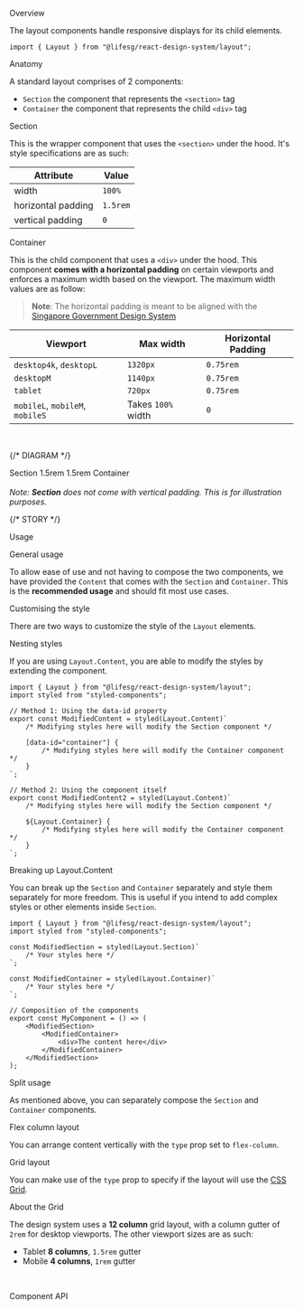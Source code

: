 
<Meta of={LayoutStories} />

<Title>Layout</Title>

<Secondary>Overview</Secondary>

The layout components handle responsive displays for its child elements.

```tsx
import { Layout } from "@lifesg/react-design-system/layout";
```

<Heading3>Anatomy</Heading3>

A standard layout comprises of 2 components:

-   `Section` the component that represents the `<section>` tag
-   `Container` the component that represents the child `<div>` tag

<Heading4>Section</Heading4>

This is the wrapper component that uses the `<section>` under the hood.
It's style specifications are as such:

| Attribute          | Value    |
| ------------------ | -------- |
| width              | `100%`   |
| horizontal padding | `1.5rem` |
| vertical padding   | `0`      |

<Heading4>Container</Heading4>

This is the child component that uses a `<div>` under the hood.
This component **comes with a horizontal padding** on certain viewports and
enforces a maximum width based on the viewport. The maximum width values are
as follow:

> **Note**: The horizontal padding is meant to be aligned with the
> [Singapore Government Design System](https://designsystem.tech.gov.sg/)

| Viewport                        | Max width          | Horizontal Padding |
| ------------------------------- | ------------------ | ------------------ |
| `desktop4k`, `desktopL`         | `1320px`           | `0.75rem`          |
| `desktopM`                      | `1140px`           | `0.75rem`          |
| `tablet`                        | `720px`            | `0.75rem`          |
| `mobileL`, `mobileM`, `mobileS` | Takes `100%` width | `0`                |

<br />

{/* DIAGRAM */}

<div style={{ padding: "3rem 0" }}>
    <Layout.Section
        style={{
            padding: "2.5rem 1.5rem",
            background: "#F9B5B2",
            display: "flex",
            justifyContent: "center",
        }}
    >
        <Label>Section</Label>
        <PaddingLabel>1.5rem</PaddingLabel>
        <PaddingLabel direction="right">1.5rem</PaddingLabel>
        <Layout.Container
            style={{
                background: "#FDDDD7",
                display: "flex",
                justifyContent: "center",
            }}
        >
            <Label>Container</Label>
            <div
                style={{
                    width: "100%",
                    height: "50px",
                }}
            />
        </Layout.Container>
    </Layout.Section>
    <br />
    <Text.XSmall>
        <em>
            Note: <strong>Section</strong> does not come with vertical padding.
            This is for illustration purposes.
        </em>
    </Text.XSmall>
</div>

{/* STORY */}

<Secondary>Usage</Secondary>

<Heading3>General usage</Heading3>

To allow ease of use and not having to compose the two components, we have provided the `Content` that comes with the `Section` and `Container`. This is the **recommended usage** and should fit most use cases.

<Canvas of={LayoutStories.GeneralUsage} />

<Heading3>Customising the style</Heading3>

There are two ways to customize the style of the `Layout` elements.

<Heading4>Nesting styles</Heading4>

If you are using `Layout.Content`, you are able to modify the styles by extending the component.

```tsx
import { Layout } from "@lifesg/react-design-system/layout";
import styled from "styled-components";

// Method 1: Using the data-id property
export const ModifiedContent = styled(Layout.Content)`
    /* Modifying styles here will modify the Section component */

    [data-id="container"] {
        /* Modifying styles here will modify the Container component */
    }
`;

// Method 2: Using the component itself
export const ModifiedContent2 = styled(Layout.Content)`
    /* Modifying styles here will modify the Section component */

    ${Layout.Container} {
        /* Modifying styles here will modify the Container component */
    }
`;
```

<Heading4>Breaking up Layout.Content</Heading4>

You can break up the `Section` and `Container` separately and style them separately for more freedom. This is useful
if you intend to add complex styles or other elements inside `Section`.

```tsx
import { Layout } from "@lifesg/react-design-system/layout";
import styled from "styled-components";

const ModifiedSection = styled(Layout.Section)`
    /* Your styles here */
`;

const ModifiedContainer = styled(Layout.Container)`
    /* Your styles here */
`;

// Composition of the components
export const MyComponent = () => (
    <ModifiedSection>
        <ModifiedContainer>
            <div>The content here</div>
        </ModifiedContainer>
    </ModifiedSection>
);
```

<Heading3>Split usage</Heading3>

As mentioned above, you can separately compose the `Section` and `Container` components.

<Canvas of={LayoutStories.SplitUsage} />

<Secondary>Flex column layout</Secondary>

You can arrange content vertically with the `type` prop set to `flex-column`.

<Canvas of={LayoutStories.FlexColumnLayout} />

<Secondary>Grid layout</Secondary>

You can make use of the `type` prop to specify if the layout will use the [CSS Grid](https://css-tricks.com/snippets/css/complete-guide-grid/).

<Canvas of={LayoutStories.GridLayout} />

<Heading3>About the Grid</Heading3>

The design system uses a **12 column** grid layout, with a column gutter of `2rem` for desktop viewports. The other viewport sizes are as such:

-   Tablet **8 columns**, `1.5rem` gutter
-   Mobile **4 columns**, `1rem` gutter

<br />

<Secondary>Component API</Secondary>

<PropsTable />
